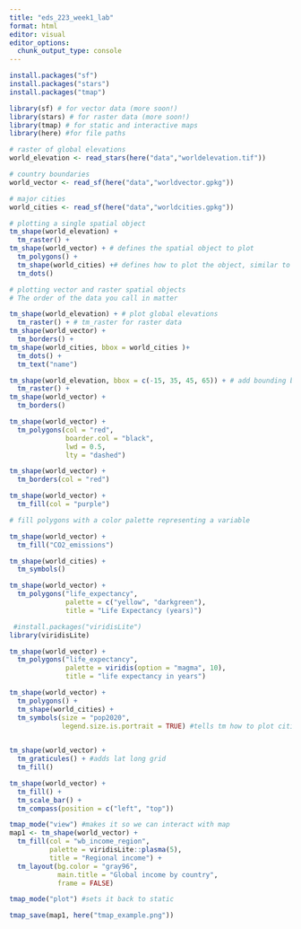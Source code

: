 ```yaml
---
title: "eds_223_week1_lab"
format: html
editor: visual
editor_options: 
  chunk_output_type: console
---
```


```r
install.packages("sf")
install.packages("stars")
install.packages("tmap")
```

```r
library(sf) # for vector data (more soon!)
library(stars) # for raster data (more soon!)
library(tmap) # for static and interactive maps
library(here) #for file paths
```

```r
# raster of global elevations
world_elevation <- read_stars(here("data","worldelevation.tif"))

# country boundaries
world_vector <- read_sf(here("data","worldvector.gpkg"))

# major cities
world_cities <- read_sf(here("data","worldcities.gpkg"))
```

```r
# plotting a single spatial object
tm_shape(world_elevation) +
  tm_raster() +
tm_shape(world_vector) + # defines the spatial object to plot
  tm_polygons() +
  tm_shape(world_cities) +# defines how to plot the object, similar to geom_points()
  tm_dots()

```

```r
# plotting vector and raster spatial objects
# The order of the data you call in matter 

tm_shape(world_elevation) + # plot global elevations
  tm_raster() + # tm_raster for raster data
tm_shape(world_vector) +
  tm_borders() +
tm_shape(world_cities, bbox = world_cities )+
  tm_dots() +
  tm_text("name")
```

```r
tm_shape(world_elevation, bbox = c(-15, 35, 45, 65)) + # add bounding box to restrict extent
  tm_raster() + 
tm_shape(world_vector) +
  tm_borders() 
```

```r
tm_shape(world_vector) +
  tm_polygons(col = "red",
              boarder.col = "black",
              lwd = 0.5,
              lty = "dashed")
```

```r
tm_shape(world_vector) +
  tm_borders(col = "red")

```

```r
tm_shape(world_vector) +
  tm_fill(col = "purple")
```

```r
# fill polygons with a color palette representing a variable

tm_shape(world_vector) +
  tm_fill("CO2_emissions")
```

```r
tm_shape(world_cities) +
  tm_symbols()
```

```r
tm_shape(world_vector) +
  tm_polygons("life_expectancy",
              palette = c("yellow", "darkgreen"),
              title = "Life Expectancy (years)")
```

```r
 #install.packages("viridisLite")
library(viridisLite)
```

```r
tm_shape(world_vector) +
  tm_polygons("life_expectancy",
              palette = viridis(option = "magma", 10),
              title = "life expectancy in years")

```

```r
tm_shape(world_vector) +
  tm_polygons() +
  tm_shape(world_cities) +
  tm_symbols(size = "pop2020",
             legend.size.is.portrait = TRUE) #tells tm how to plot cities
  
```

```r
tm_shape(world_vector) +
  tm_graticules() + #adds lat long grid
  tm_fill() 
```

```r
tm_shape(world_vector) +
  tm_fill() +
  tm_scale_bar() +
  tm_compass(position = c("left", "top"))
```

```r
tmap_mode("view") #makes it so we can interact with map
map1 <- tm_shape(world_vector) +
  tm_fill(col = "wb_income_region",
          palette = viridisLite::plasma(5),
          title = "Regional income") +
  tm_layout(bg.color = "gray96",
            main.title = "Global income by country",
            frame = FALSE)

tmap_mode("plot") #sets it back to static

tmap_save(map1, here("tmap_example.png"))
  
```
